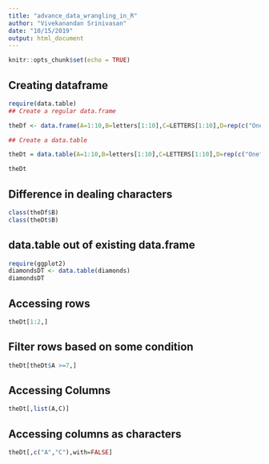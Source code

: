 ```yaml
---
title: "advance_data_wrangling_in_R"
author: "Vivekanandan Srinivasan"
date: "10/15/2019"
output: html_document
---
```


```r
knitr::opts_chunk$set(echo = TRUE)
```

## Creating dataframe

```r
require(data.table)
## Create a regular data.frame

theDf <- data.frame(A=1:10,B=letters[1:10],C=LETTERS[1:10],D=rep(c("One","Two","Three"),length.out=10))

## Create a data.table

theDt = data.table(A=1:10,B=letters[1:10],C=LETTERS[1:10],D=rep(c("One","Two","Three"),length.out=10))

theDt
```

## Difference in dealing characters

```r
class(theDf$B)
class(theDt$B)
```

## data.table out of existing data.frame

```r
require(ggplot2)
diamondsDT <- data.table(diamonds)
diamondsDT
```

## Accessing rows

```r
theDt[1:2,]
```

## Filter rows based on some condition

```r
theDt[theDt$A >=7,]
```

## Accessing Columns

```r
theDt[,list(A,C)]
```

## Accessing columns as characters

```r
theDt[,c("A","C"),with=FALSE]
```

